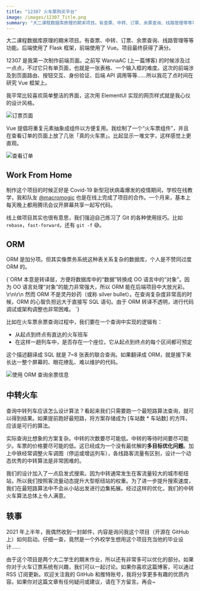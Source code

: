 ```yaml
---
title: "12307 火车票购买平台"
image: /images/12307_Title.png
summary: "大二课程数据库原理的期末项目。有查票、中转、订票、余票查询、线路管理等等功能。后端使用了 Flask 框架，前端使用了 Vue。项目最终获得了满分。"
---
```


大二课程数据库原理的期末项目。有查票、中转、订票、余票查询、线路管理等等功能。后端使用了 Flask 框架，前端使用了 Vue。项目最终获得了满分。

12307 是我第一次制作前端页面。之前写 WannaAC (上一篇博客) 的时候涉及过一点点，不过它只有单页面，也就是一张表格、一个输入框的难度。这次的前端涉及到页面路由、按钮交互、身份验证、后端 API 调用等等……所以我花了点时间在研究 Vue 框架上。

<Dialog>
项目对前端不做要求，很多组都只做了 CLI 交互。
</Dialog>

我平常比较喜欢简单整洁的界面，这次用 ElementUI 实现的网页样式就是我心仪的设计风格。

![订票页面](/images/id2b1xHZWXm54jE.png)

Vue 提倡将重复元素抽象成组件以方便复用。我绘制了一个“火车票组件”，并且在查看订单的页面上放了几张「真的火车票」。比起显示一堆文字，这样感觉上更直观。

![查看订单](/images/T2e8t3vLMFgxBpr.png)

## Work From Home

制作这个项目的时候正好是 Covid-19 新型冠状病毒爆发的疫情期间，学校在线教学，我和队友 <span className="font-mono"><a href="/friends">@macromogic</a></span> 也是在线上完成了项目的合作。一个月来，基本上每天晚上都用腾讯会议开屏幕共享一起写代码。

线上做项目其实也很有意思，我们强迫自己练习了 Git 的各种使用技巧。比如 `rebase`，`fast-forward`，还有 `git -f` 😅。

<Dialog>
    后来才知道这其实就是敏捷开发里“结伴编程”的雏形。选一个好队友真的非常重要。后续我们一起合作了嵌入式、面向对象、计算机网络、操作系统、软件工程的期末项目。
</Dialog>


## ORM

ORM 是加分项。但其实像票务系统这种表关系复杂的数据库，个人是不赞同过度 ORM 的。

<Callout title="🤔 何时不使用 ORM">
{`ORM 本意是转译层，方便将数据库中的“数据”转换成 OO 语言中的“对象”。因为 OO 语言处理“对象”的能力非常强大，所以 ORM 能在后端项目中大放光彩。\r\n\r\n
然而 ORM 不是灵丹妙药（或称 silver bullet）。在查询复杂度非常高的时候，ORM 的心智负担远大于直接写 SQL 语句。由于 ORM 转译不透明，进行代码调试或架构调整也非常困难。
`}
</Callout>

比如在火车票余票查询过程中，我们要在一个查询中实现的逻辑有：

- 从起点到终点有直达的火车班车
- 在这样一趟列车中，是否存在一个座位，它从起点到终点的每个区间都可预定

这个描述翻译成 SQL 就是 7~8 张表的联合查询。如果翻译成 ORM，就是接下来长达一整个屏幕的、眼花缭乱、难以维护的代码。

![使用 ORM 查询余票信息](/images/12307_code_demo.png)

## 中转火车

查询中转列车应该怎么设计算法？看起来我们只需要跑一个最短路算法查询，就可以得到结果。如果提前跑好最短路，将方案存储成为 [车站数 * 车站数] 的方阵，应该是可行的算法。

实际查询比想象的方案复杂。中转的次数要尽可能低。中转的等待时间要尽可能少。车票的价格要尽可能的低。这已经成为一个没有最优解的**多目标优化问题**。加上中铁经常调整火车调图（停运或增运列车），各线路客流量有区别，设计一个动态优秀的中转算法是非常困难的。

我们的设计加入了一点启发式搜索。因为中转通常发生在客流量较大的城市枢纽站，所以我们按照客流量动态提升大型枢纽站的权重。为了进一步提升搜索速度，我们在最短路算法中不会从小站出发进行边集拓展。经过这样的优化，我们的中转火车算法总体上令人满意。

## 轶事

2021 年上半年，我偶然收到一封邮件，内容是询问我这个项目（开源在 GitHub 上）如何启动。仔细一查，竟然是一个外校学生想用这个项目充当他的毕业设计……

由于这个项目是两个大二学生的期末作业，所以还有非常多可以优化的部分。如果你对于火车订票系统有兴趣，我们可以一起讨论。如果你喜欢这篇博客，可以通过 RSS 订阅更新。欢迎关注我的 GitHub 和推特账号，我将分享更多有趣的优质内容。如果你对这篇文章有任何疑问或建议，请在下方留言。再会~
